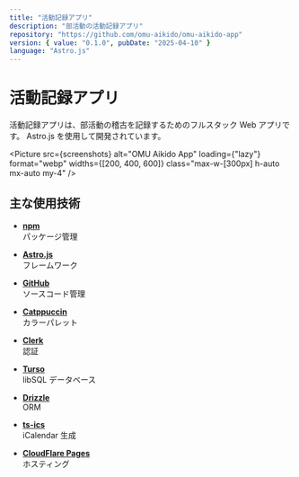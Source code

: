```yaml
---
title: "活動記録アプリ"
description: "部活動の活動記録アプリ"
repository: "https://github.com/omu-aikido/omu-aikido-app"
version: { value: "0.1.0", pubDate: "2025-04-10" }
language: "Astro.js"
---
```




# 活動記録アプリ

活動記録アプリは、部活動の稽古を記録するためのフルスタック Web アプリです。
Astro.js を使用して開発されています。

<Picture
    src={screenshots}
    alt="OMU Aikido App"
    loading={"lazy"}
    format="webp"
    widths={[200, 400, 600]}
    class="max-w-[300px] h-auto mx-auto my-4"
/>

## 主な使用技術

-   **[npm](https://www.npmjs.com)**  
     パッケージ管理

-   **[Astro.js](https://astro.build)**  
     フレームワーク

-   **[GitHub](https://github.com)**  
     ソースコード管理

-   **[Catppuccin](https://catppuccin.com)**  
     カラーパレット

-   **[Clerk](https://clerk.com)**  
     認証

-   **[Turso](https://turso.tech)**  
     libSQL データベース

-   **[Drizzle](https://orm.drizzle.team)**  
     ORM

-   **[ts-ics](https://github.com/Neuvernetzung/ts-ics)**  
     iCalendar 生成

-   **[CloudFlare Pages](https://pages.cloudflare.com)**  
     ホスティング
